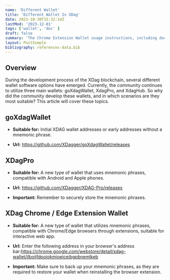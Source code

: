 ```yaml
---
name: 'Different Wallet'
title: 'Different Wallet In XDag'
date: 2023-10-30T15:32:14Z
lastMod: '2023-12-01'
tags: ['wallet', 'doc' ]
draft: false
summary: 'The Chrome Extension Wallet usage instructions, including documentation on importing dependency packages and using extension for signing.'
layout: PostSimple
bibliography: references-data.bib
---
```


## Overview

During the development process of the XDag blockchain,
several different wallet software options have emerged.
Currently, the community continues to utilize three main wallets: goXdagWallet, XdagPro, and XdagHub.
So why did the community develop these wallets, and in which scenarios are they most suitable?
This article will cover these topics.

<TOCInline toc={props.toc} exclude="Overview" toHeading={2} />


##  goXdagWallet

- **Suitable for:** Initial XDAG wallet addresses or early addresses without a mnemonic phrase.

- **Url:**  https://github.com/XDagger/goXdagWallet/releases


## XDagPro

- **Suitable for:** A new type of wallet that uses mnemonic phrases, compatible with Android and Apple phones.

- **Url:**  https://github.com/XDagger/XDAG-Pro/releases

- **Important:** Remember to securely store the mnemonic phrases.

## XDag Chrome / Edge Extension Wallet

- **Suitable for:** A new type of wallet that utilizes mnemonic phrases, compatible with Chrome/Edge browsers through extensions, suitable for interactive web app.

- **Url:** Enter the following address in your browser's address bar:https://chrome.google.com/webstore/detail/xdag-wallet/ilboijfdpoiokmioeiceibgpbnemlkeb

- **Important:** Make sure to back up your mnemonic phrases, as they are required to restore your wallet when reinstalling the browser extension.




